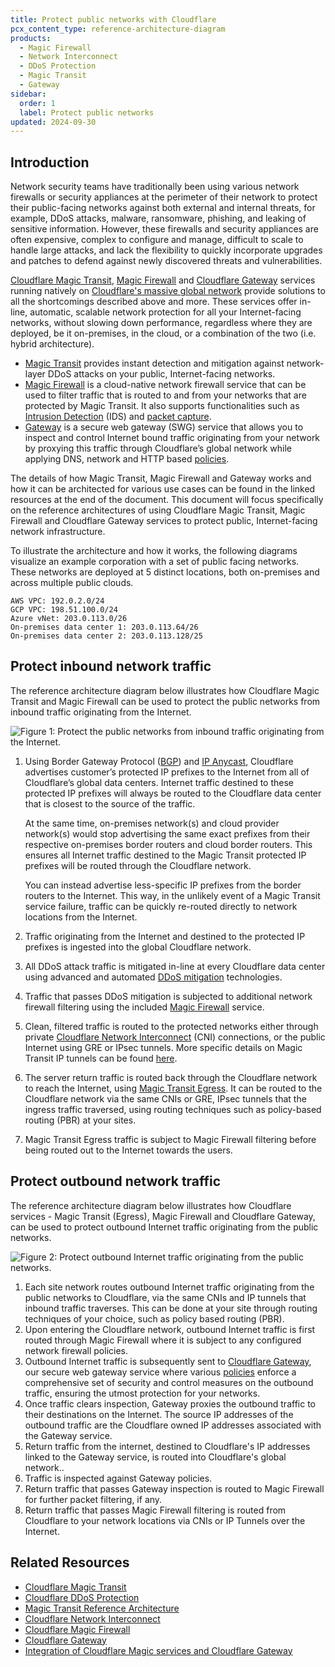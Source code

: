 ```yaml
---
title: Protect public networks with Cloudflare
pcx_content_type: reference-architecture-diagram
products:
  - Magic Firewall
  - Network Interconnect
  - DDoS Protection
  - Magic Transit
  - Gateway
sidebar:
  order: 1
  label: Protect public networks
updated: 2024-09-30
---
```


## Introduction

Network security teams have traditionally been using various network firewalls or security appliances at the perimeter of their network to protect their public-facing networks against both external and internal threats, for example, DDoS attacks, malware, ransomware, phishing, and leaking of sensitive information. However, these firewalls and security appliances are often expensive, complex to configure and manage, difficult to scale to handle large attacks, and lack the flexibility to quickly incorporate upgrades and patches to defend against newly discovered threats and vulnerabilities.

[Cloudflare Magic Transit](/magic-transit/), [Magic Firewall](/magic-firewall/) and [Cloudflare Gateway](/cloudflare-one/policies/gateway/) services running natively on [Cloudflare's massive global network](https://www.cloudflare.com/network/) provide solutions to all the shortcomings described above and more. These services offer in-line, automatic, scalable network protection for all your Internet-facing networks, without slowing down performance, regardless where they are deployed, be it on-premises, in the cloud, or a combination of the two (i.e. hybrid architecture).

- [Magic Transit](https://www.cloudflare.com/network-services/products/magic-transit/) provides instant detection and mitigation against network-layer DDoS attacks on your public, Internet-facing networks.
- [Magic Firewall](/magic-firewall/) is a cloud-native network firewall service that can be used to filter traffic that is routed to and from your networks that are protected by Magic Transit. It also supports functionalities such as [Intrusion Detection](/magic-firewall/about/ids/) (IDS) and [packet capture](/magic-firewall/packet-captures/).
- [Gateway](https://www.cloudflare.com/zero-trust/products/gateway/) is a secure web gateway (SWG) service that allows you to inspect and control Internet bound traffic originating from your network by proxying this traffic through Cloudflare’s global network while applying DNS, network and HTTP based [policies](/cloudflare-one/policies/gateway/).

The details of how Magic Transit, Magic Firewall and Gateway works and how it can be architected for various use cases can be found in the linked resources at the end of the document. This document will focus specifically on the reference architectures of using Cloudflare Magic Transit, Magic Firewall and Cloudflare Gateway services to protect public, Internet-facing network infrastructure.

To illustrate the architecture and how it works, the following diagrams visualize an example corporation with a set of public facing networks. These networks are deployed at 5 distinct locations, both on-premises and across multiple public clouds.

```
AWS VPC: 192.0.2.0/24
GCP VPC: 198.51.100.0/24
Azure vNet: 203.0.113.0/26
On-premises data center 1: 203.0.113.64/26
On-premises data center 2: 203.0.113.128/25
```

## Protect inbound network traffic

The reference architecture diagram below illustrates how Cloudflare Magic Transit and Magic Firewall can be used to protect the public networks from inbound traffic originating from the Internet.

![Figure 1: Protect the public networks from inbound traffic originating from the Internet.](~/assets/images/reference-architecture/protect-public-networks-with-cloudflare/figure-1.svg "Figure 1: Protect the public networks from inbound traffic originating from the Internet.")

1. Using Border Gateway Protocol ([BGP](https://www.cloudflare.com/learning/security/glossary/what-is-bgp/)) and [IP Anycast](https://www.cloudflare.com/learning/cdn/glossary/anycast-network/), Cloudflare advertises customer’s protected IP prefixes to the Internet from all of Cloudflare’s global data centers. Internet traffic destined to these protected IP prefixes will always be routed to the Cloudflare data center that is closest to the source of the traffic.

   At the same time, on-premises network(s) and cloud provider network(s) would stop advertising the same exact prefixes from their respective on-premises border routers and cloud border routers. This ensures all Internet traffic destined to the Magic Transit protected IP prefixes will be routed through the Cloudflare network.

   You can instead advertise less-specific IP prefixes from the border routers to the Internet. This way, in the unlikely event of a Magic Transit service failure, traffic can be quickly re-routed directly to network locations from the Internet.

2. Traffic originating from the Internet and destined to the protected IP prefixes is ingested into the global Cloudflare network.
3. All DDoS attack traffic is mitigated in-line at every Cloudflare data center using advanced and automated [DDoS mitigation](/ddos-protection/) technologies.
4. Traffic that passes DDoS mitigation is subjected to additional network firewall filtering using the included [Magic Firewall](/magic-firewall/) service.
5. Clean, filtered traffic is routed to the protected networks either through private [Cloudflare Network Interconnect](/network-interconnect/) (CNI) connections, or the public Internet using GRE or IPsec tunnels. More specific details on Magic Transit IP tunnels can be found [here](/magic-transit/about/tunnels-and-encapsulation).
6. The server return traffic is routed back through the Cloudflare network to reach the Internet, using [Magic Transit Egress](/magic-transit/reference/egress/). It can be routed to the Cloudflare network via the same CNIs or GRE, IPsec tunnels that the ingress traffic traversed, using routing techniques such as policy-based routing (PBR) at your sites.
7. Magic Transit Egress traffic is subject to Magic Firewall filtering before being routed out to the Internet towards the users.

## Protect outbound network traffic

The reference architecture diagram below illustrates how Cloudflare services \- Magic Transit (Egress), Magic Firewall and Cloudflare Gateway, can be used to protect outbound Internet traffic originating from the public networks.

![Figure 2: Protect outbound Internet traffic originating from the public networks.](~/assets/images/reference-architecture/protect-public-networks-with-cloudflare/figure-2.svg "Figure 2: Protect outbound Internet traffic originating from the public networks.")

1. Each site network routes outbound Internet traffic originating from the public networks to Cloudflare, via the same CNIs and IP tunnels that inbound traffic traverses. This can be done at your site through routing techniques of your choice, such as policy based routing (PBR).
2. Upon entering the Cloudflare network, outbound Internet traffic is first routed through Magic Firewall where it is subject to any configured network firewall policies.
3. Outbound Internet traffic is subsequently sent to [Cloudflare Gateway](/cloudflare-one/policies/gateway/), our secure web gateway service where various [policies](/cloudflare-one/policies/gateway/) enforce a comprehensive set of security and control measures on the outbound traffic, ensuring the utmost protection for your networks.
4. Once traffic clears inspection, Gateway proxies the outbound traffic to their destinations on the Internet. The source IP addresses of the outbound traffic are the Cloudflare owned IP addresses associated with the Gateway service.
5. Return traffic from the internet, destined to Cloudflare's IP addresses linked to the Gateway service, is routed into Cloudflare's global network..
6. Traffic is inspected against Gateway policies.
7. Return traffic that passes Gateway inspection is routed to Magic Firewall for further packet filtering, if any.
8. Return traffic that passes Magic Firewall filtering is routed from Cloudflare to your network locations via CNIs or IP Tunnels over the Internet.

## Related Resources

- [Cloudflare Magic Transit](/magic-transit/)
- [Cloudflare DDoS Protection](/ddos-protection/)
- [Magic Transit Reference Architecture](/reference-architecture/architectures/magic-transit/)
- [Cloudflare Network Interconnect](/network-interconnect/)
- [Cloudflare Magic Firewall](/magic-firewall/)
- [Cloudflare Gateway](/cloudflare-one/policies/gateway/)
- [Integration of Cloudflare Magic services and Cloudflare Gateway](/magic-wan/zero-trust/cloudflare-gateway/)

